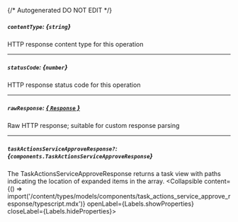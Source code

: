 {/* Autogenerated DO NOT EDIT  */}

##### `contentType`: *{`string`}*
HTTP response content type for this operation

---
##### `statusCode`: *{`number`}*
HTTP response status code for this operation

---
##### `rawResponse`: [*{ `Response` }*](https://developer.mozilla.org/en-US/docs/Web/API/Response)
Raw HTTP response; suitable for custom response parsing

---
##### `taskActionsServiceApproveResponse?`: *{`components.TaskActionsServiceApproveResponse`}*
The TaskActionsServiceApproveResponse returns a task view with paths indicating the location of expanded items in the array.
<Collapsible content={() => import('/content/types/models/components/task_actions_service_approve_response/typescript.mdx')} openLabel={Labels.showProperties} closeLabel={Labels.hideProperties}>
</Collapsible>


